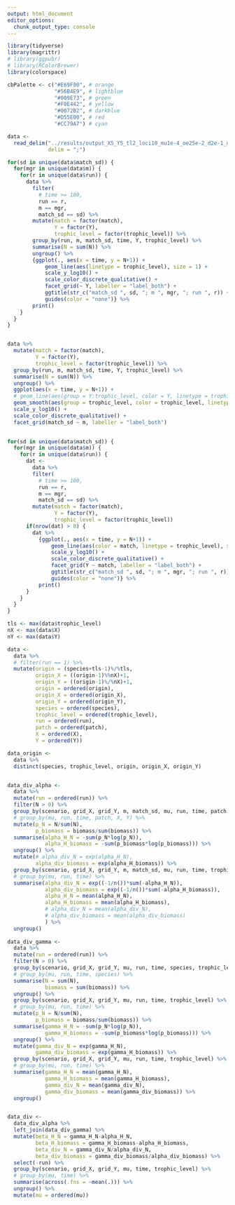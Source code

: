```yaml
---
output: html_document
editor_options: 
  chunk_output_type: console
---
```



```r

library(tidyverse)
library(magrittr)
# library(ggpubr)
# library(RColorBrewer)
library(colorspace)

```


```r

cbPalette <- c("#E69F00", # orange
               "#56B4E9", # lightblue
               "#009E73", # green
               "#F0E442", # yellow
               "#0072B2", # darkblue
               "#D55E00", # red
               "#CC79A7") # cyan

```


```r

data <- 
  read_delim("../results/output_X5_Y5_tl2_loci10_mu1e-4_oe25e-2_d2e-1_dp5e-1_Yrange1e-1_stepLocal2e-3_specPatch_sex_CC2e-4_1e3.csv", 
             delim = ";") 

```


```r

for(sd in unique(data$match_sd)) {
  for(mgr in unique(data$m)) {
    for(r in unique(data$run)) {
      data %>%
        filter(
          # time >= 100,
          run == r,
          m == mgr,
          match_sd == sd) %>%
        mutate(match = factor(match),
               Y = factor(Y),
               trophic_level = factor(trophic_level)) %>% 
        group_by(run, m, match_sd, time, Y, trophic_level) %>%
        summarise(N = sum(N)) %>% 
        ungroup() %>% 
        {ggplot(., aes(x = time, y = N+1)) +
            geom_line(aes(linetype = trophic_level), size = 1) +
            scale_y_log10() +
            scale_color_discrete_qualitative() +
            facet_grid(~ Y, labeller = "label_both") +
            ggtitle(str_c("match_sd ", sd, "; m ", mgr, "; run ", r)) +
            guides(color = "none")} %>% 
        print()
    }
  }
}


data %>%
  mutate(match = factor(match),
         Y = factor(Y),
         trophic_level = factor(trophic_level)) %>% 
  group_by(run, m, match_sd, time, Y, trophic_level) %>%
  summarise(N = sum(N)) %>% 
  ungroup() %>% 
  ggplot(aes(x = time, y = N+1)) +
  # geom_line(aes(group = Y:trophic_level, color = Y, linetype = trophic_level), size = 1) +
  geom_smooth(aes(group = trophic_level, color = trophic_level, linetype = trophic_level), size = 1) +
  scale_y_log10() +
  scale_color_discrete_qualitative() +
  facet_grid(match_sd ~ m, labeller = "label_both")

        
for(sd in unique(data$match_sd)) {
  for(mgr in unique(data$m)) {
    for(r in unique(data$run)) {
      dat <-
        data %>%
        filter(
          # time >= 100,
          run == r,
          m == mgr,
          match_sd == sd) %>%
        mutate(match = factor(match),
               Y = factor(Y),
               trophic_level = factor(trophic_level)) 
      if(nrow(dat) > 0) {
        dat %>% 
          {ggplot(., aes(x = time, y = N+1)) +
              geom_line(aes(color = match, linetype = trophic_level), size = 1) +
              scale_y_log10() +
              scale_color_discrete_qualitative() +
              facet_grid(Y ~ match, labeller = "label_both") +
              ggtitle(str_c("match_sd ", sd, "; m ", mgr, "; run ", r)) +
              guides(color = "none")} %>% 
          print()
      }
    }
  }
}

```


```r

tls <- max(data$trophic_level)  
nX <- max(data$X)
nY <- max(data$Y)

data <- 
  data %>% 
  # filter(run == 1) %>% 
  mutate(origin = (species+tls-1)%/%tls,
         origin_X = ((origin-1)%%nX)+1,
         origin_Y = ((origin-1)%/%nX)+1,
         origin = ordered(origin),
         origin_X = ordered(origin_X),
         origin_Y = ordered(origin_Y),
         species = ordered(species),
         trophic_level = ordered(trophic_level),
         run = ordered(run),
         patch = ordered(patch),
         X = ordered(X),
         Y = ordered(Y))

data_origin <-
  data %>%
  distinct(species, trophic_level, origin, origin_X, origin_Y)


data_div_alpha <-
  data %>% 
  mutate(run = ordered(run)) %>% 
  filter(N > 0) %>% 
  group_by(scenario, grid_X, grid_Y, m, match_sd, mu, run, time, patch, X, Y, trophic_level) %>%
  # group_by(mu, run, time, patch, X, Y) %>% 
  mutate(p_N = N/sum(N),
         p_biomass = biomass/sum(biomass)) %>%
  summarise(alpha_H_N = -sum(p_N*log(p_N)),
            alpha_H_biomass = -sum(p_biomass*log(p_biomass))) %>% 
  ungroup() %>% 
  mutate(# alpha_div_N = exp(alpha_H_N),
         alpha_div_biomass = exp(alpha_H_biomass)) %>%
  group_by(scenario, grid_X, grid_Y, m, match_sd, mu, run, time, trophic_level) %>%
  # group_by(mu, run, time) %>% 
  summarise(alpha_div_N = exp((-1/n())*sum(-alpha_H_N)),
            alpha_div_biomass = exp((-1/n())*sum(-alpha_H_biomass)),
            alpha_H_N = mean(alpha_H_N),
            alpha_H_biomass = mean(alpha_H_biomass),
            # alpha_div_N = mean(alpha_div_N),
            # alpha_div_biomass = mean(alpha_div_biomass)
            ) %>% 
  ungroup()
  
data_div_gamma <-
  data %>% 
  mutate(run = ordered(run)) %>% 
  filter(N > 0) %>% 
  group_by(scenario, grid_X, grid_Y, mu, run, time, species, trophic_level) %>%
  # group_by(mu, run, time, species) %>%
  summarise(N = sum(N),
            biomass = sum(biomass)) %>% 
  ungroup() %>% 
  group_by(scenario, grid_X, grid_Y, mu, run, time, trophic_level) %>%
  # group_by(mu, run, time) %>%
  mutate(p_N = N/sum(N),
         p_biomass = biomass/sum(biomass)) %>%
  summarise(gamma_H_N = -sum(p_N*log(p_N)),
            gamma_H_biomass = -sum(p_biomass*log(p_biomass))) %>% 
  ungroup() %>% 
  mutate(gamma_div_N = exp(gamma_H_N),
         gamma_div_biomass = exp(gamma_H_biomass)) %>% 
  group_by(scenario, grid_X, grid_Y, mu, run, time, trophic_level) %>%
  # group_by(mu, run, time) %>% 
  summarise(gamma_H_N = mean(gamma_H_N),
            gamma_H_biomass = mean(gamma_H_biomass),
            gamma_div_N = mean(gamma_div_N),
            gamma_div_biomass = mean(gamma_div_biomass)) %>% 
  ungroup()


data_div <-
  data_div_alpha %>% 
  left_join(data_div_gamma) %>% 
  mutate(beta_H_N = gamma_H_N-alpha_H_N,
         beta_H_biomass = gamma_H_biomass-alpha_H_biomass,
         beta_div_N = gamma_div_N/alpha_div_N,
         beta_div_biomass = gamma_div_biomass/alpha_div_biomass) %>% 
  select(-run) %>% 
  group_by(scenario, grid_X, grid_Y, mu, time, trophic_level) %>%
  # group_by(mu, time) %>% 
  summarise(across(.fns = ~mean(.))) %>% 
  ungroup() %>% 
  mutate(mu = ordered(mu))

```


